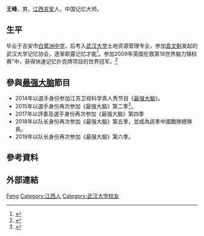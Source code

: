 {{Otheruses|other=名为王峰的其他人物|王峰}}

'''王峰'''{{BD|1990年|||}}，男，[[江西|江西]][[吉安市|吉安]]人，中国记忆大师。

== 生平 ==
毕业于吉安市[[白鹭洲中学|白鹭洲中学]]，后考入[[武汉大学|武汉大学]]土地资源管理专业，参加[[袁文魁|袁文魁]]发起的武汉大学记忆协会，逐渐崭露记忆才能<ref>{{cite news|title=最强大脑是如何炼成的|url=http://finance.ifeng.com/a/20140517/12353375_0.shtml|accessdate=2015-03-21|newspaper=东方早报|archive-date=2015-04-02|archive-url=https://web.archive.org/web/20150402132405/http://finance.ifeng.com/a/20140517/12353375_0.shtml|dead-url=no}}</ref>。参加2009年英国伦敦第18世界脑力锦标赛”中，获得快速记忆扑克牌项目的世界冠军。<ref>{{cite news|title=世界记忆纪录保持者王峰3月21日携新书在汉签售|url=http://news.sina.com.cn/c/2015-03-19/181031625139.shtml|accessdate=2015-03-21|newspaper=新浪网|archive-date=2015-04-02|archive-url=https://web.archive.org/web/20150402135603/http://news.sina.com.cn/c/2015-03-19/181031625139.shtml|dead-url=no}}</ref>

== 參與[[最强大脑|最强大脑]]節目 ==
* 2014年以選手身份参加江苏卫视科学真人秀节目《[[最强大脑|最强大脑]]》。
* 2015年以選手身份再次参加《最强大脑》第二季<ref>{{cite news|title=《最强大脑》最强项目谁来玩|url=http://world.huanqiu.com/hot/2015-03/5938764.html|accessdate=2015-03-21|newspaper=城市晚报|archive-date=2015-04-02|archive-url=https://web.archive.org/web/20150402131656/http://world.huanqiu.com/hot/2015-03/5938764.html|dead-url=no}}</ref>。
* 2017年以評委及選手身份再次参加《最强大脑》第四季
* 2018年以队长身份再次参加《最强大脑》第五季，並成為該季中國戰隊總隊長。
* 2019年以队长身份再次参加《最强大脑》第六季。

== 參考資料 ==
{{Reflist}}

== 外部連結 ==
{{Authority control}}
{{DEFAULTSORT:Wang王}}
[[Category:王姓|Feng]]
[[Category:江西人|Category:江西人]]
[[Category:武汉大学校友|Category:武汉大学校友]]